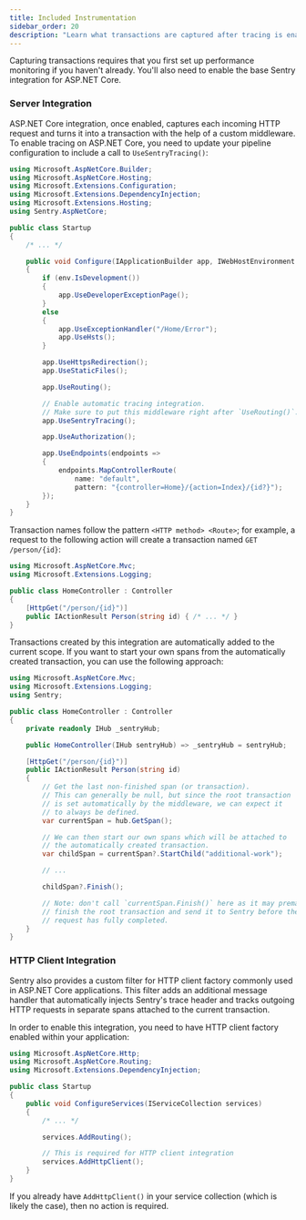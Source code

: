 ```yaml
---
title: Included Instrumentation
sidebar_order: 20
description: "Learn what transactions are captured after tracing is enabled."
---
```


<Note>

Capturing transactions requires that you first <PlatformLink to="/performance/">set up performance monitoring</PlatformLink> if you haven't already. You'll also need to enable the <PlatformLink to="/">base Sentry integration for ASP.NET Core</PlatformLink>.

</Note>

### Server Integration

ASP.NET Core integration, once enabled, captures each incoming HTTP request and turns it into a transaction with the help of a custom middleware. To enable tracing on ASP.NET Core, you need to update your pipeline configuration to include a call to `UseSentryTracing()`:

```csharp
using Microsoft.AspNetCore.Builder;
using Microsoft.AspNetCore.Hosting;
using Microsoft.Extensions.Configuration;
using Microsoft.Extensions.DependencyInjection;
using Microsoft.Extensions.Hosting;
using Sentry.AspNetCore;

public class Startup
{
    /* ... */

    public void Configure(IApplicationBuilder app, IWebHostEnvironment env)
    {
        if (env.IsDevelopment())
        {
            app.UseDeveloperExceptionPage();
        }
        else
        {
            app.UseExceptionHandler("/Home/Error");
            app.UseHsts();
        }

        app.UseHttpsRedirection();
        app.UseStaticFiles();

        app.UseRouting();

        // Enable automatic tracing integration.
        // Make sure to put this middleware right after `UseRouting()`.
        app.UseSentryTracing();

        app.UseAuthorization();

        app.UseEndpoints(endpoints =>
        {
            endpoints.MapControllerRoute(
                name: "default",
                pattern: "{controller=Home}/{action=Index}/{id?}");
        });
    }
}
```

Transaction names follow the pattern `<HTTP method> <Route>`; for example, a request to the following action will create a transaction named `GET /person/{id}`:

```csharp
using Microsoft.AspNetCore.Mvc;
using Microsoft.Extensions.Logging;

public class HomeController : Controller
{
    [HttpGet("/person/{id}")]
    public IActionResult Person(string id) { /* ... */ }
}
```

Transactions created by this integration are automatically added to the current scope. If you want to start your own spans from the automatically created transaction, you can use the following approach:

```csharp
using Microsoft.AspNetCore.Mvc;
using Microsoft.Extensions.Logging;
using Sentry;

public class HomeController : Controller
{
    private readonly IHub _sentryHub;

    public HomeController(IHub sentryHub) => _sentryHub = sentryHub;

    [HttpGet("/person/{id}")]
    public IActionResult Person(string id)
    {
        // Get the last non-finished span (or transaction).
        // This can generally be null, but since the root transaction
        // is set automatically by the middleware, we can expect it
        // to always be defined.
        var currentSpan = hub.GetSpan();

        // We can then start our own spans which will be attached to
        // the automatically created transaction.
        var childSpan = currentSpan?.StartChild("additional-work");

        // ...

        childSpan?.Finish();

        // Note: don't call `currentSpan.Finish()` here as it may prematurely
        // finish the root transaction and send it to Sentry before the
        // request has fully completed.
    }
}
```

### HTTP Client Integration

Sentry also provides a custom filter for HTTP client factory commonly used in ASP.NET Core applications. This filter adds an additional message handler that automatically injects Sentry's trace header and tracks outgoing HTTP requests in separate spans attached to the current transaction.

In order to enable this integration, you need to have HTTP client factory enabled within your application:

```csharp
using Microsoft.AspNetCore.Http;
using Microsoft.AspNetCore.Routing;
using Microsoft.Extensions.DependencyInjection;

public class Startup
{
    public void ConfigureServices(IServiceCollection services)
    {
        /* ... */

        services.AddRouting();

        // This is required for HTTP client integration
        services.AddHttpClient();
    }
}
```

If you already have `AddHttpClient()` in your service collection (which is likely the case), then no action is required.
